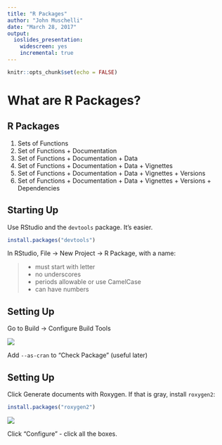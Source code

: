 ```yaml
---
title: "R Packages"
author: "John Muschelli"
date: "March 28, 2017"
output: 
  ioslides_presentation:
    widescreen: yes
    incremental: true
---
```


```r
knitr::opts_chunk$set(echo = FALSE)
```

# What are R Packages?

## R Packages {.build}

1.  Sets of Functions
2.  Set of Functions + Documentation
3.  Set of Functions + Documentation + Data 
4.  Set of Functions + Documentation + Data + Vignettes
5.  Set of Functions + Documentation + Data + Vignettes + Versions
6.  Set of Functions + Documentation + Data + Vignettes + Versions + Dependencies


## Starting Up

Use RStudio and the `devtools` package.  It's easier.

```r
install.packages("devtools")
```

In RStudio, File -> New Project -> R Package, with a name:

> - must start with letter
> - no underscores
> - periods allowable or use CamelCase
> - can have numbers

## Setting Up

Go to Build -> Configure Build Tools

![](figures/build_tools.png)

Add `--as-cran` to "Check Package" (useful later)


## Setting Up

Click Generate documents with Roxygen.  If that is gray, install `roxygen2`:

```r
install.packages("roxygen2")
```

![](figures/roxygen.png)

Click "Configure" - click all the boxes.
